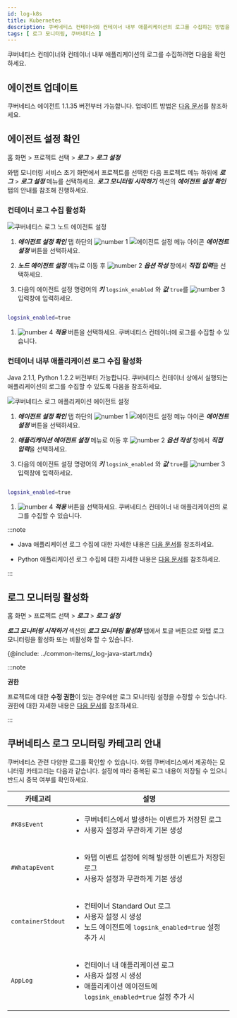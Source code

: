 ```yaml
---
id: log-k8s
title: Kubernetes
description: 쿠버네티스 컨테이너와 컨테이너 내부 애플리케이션의 로그를 수집하는 방법을 안내합니다.
tags: [ 로그 모니터링, 쿠버네티스 ]
---
```


쿠버네티스 컨테이너와 컨테이너 내부 애플리케이션의 로그를 수집하려면 다음을 확인하세요. 

## 에이전트 업데이트

쿠버네티스 에이전트 1.1.35 버전부터 가능합니다. 업데이트 방법은 [다음 문서](../kubernetes/agent-update)를 참조하세요.

## 에이전트 설정 확인

홈 화면 > 프로젝트 선택 > ***로그*** > ***로그 설정***

와탭 모니터링 서비스 초기 화면에서 프로젝트를 선택한 다음 프로젝트 메뉴 하위에 ***로그*** > ***로그 설정*** 메뉴를 선택하세요. ***로그 모니터링 시작하기*** 섹션의 ***에이전트 설정 확인*** 탭의 안내를 참조해 진행하세요.

### 컨테이너 로그 수집 활성화

![쿠버네티스 로그 노드 에이전트 설정](/img/log-k8s-node-agent-setting.png)

1. ***에이전트 설정 확인*** 탭 하단의 ![number 1](/img/number-01.png) ![에이전트 설정 메뉴 아이콘](/img/ic-agent.svg) ***에이전트 설정*** 버튼을 선택하세요. 

1. ***노드 에이전트 설정*** 메뉴로 이동 후 ![number 2](/img/number-02.png) ***옵션 작성*** 창에서 ***직접 입력***을 선택하세요.

1. 다음의 에이전트 설정 명령어의 ***키*** `logsink_enabled` 와 ***값*** `true`를 ![number 3](/img/number-03.png) 입력창에 입력하세요.

  ```bash

  logsink_enabled=true 

  ```

1. ![number 4](/img/number-04.png) ***적용*** 버튼을 선택하세요. 쿠버네티스 컨테이너에 로그를 수집할 수 있습니다.

### 컨테이너 내부 애플리케이션 로그 수집 활성화

Java 2.1.1, Python 1.2.2 버전부터 가능합니다. 쿠버네티스 컨테이너 상에서 실행되는 애플리케이션의 로그를 수집할 수 있도록 다음을 참조하세요. 

![쿠버네티스 로그 애플리케이션 에이전트 설정](/img/log-k8s-app-agent-setting.png)

1. ***에이전트 설정 확인*** 탭 하단의 ![number 1](/img/number-01.png) ![에이전트 설정 메뉴 아이콘](/img/ic-agent.svg) ***에이전트 설정*** 버튼을 선택하세요. 

1. ***애플리케이션 에이전트 설정*** 메뉴로 이동 후 ![number 2](/img/number-02.png) ***옵션 작성*** 창에서 ***직접 입력***을 선택하세요.

1. 다음의 에이전트 설정 명령어의 ***키*** `logsink_enabled` 와 ***값*** `true`를 ![number 3](/img/number-03.png) 입력창에 입력하세요.

  ```bash

  logsink_enabled=true 

  ```

1. ![number 4](/img/number-04.png) ***적용*** 버튼을 선택하세요. 쿠버네티스 컨테이너 내 애플리케이션의 로그를 수집할 수 있습니다.

:::note

* Java 애플리케이션 로그 수집에 대한 자세한 내용은 [다음 문서](log-java)를 참조하세요.

* Python 애플리케이션 로그 수집에 대한 자세한 내용은 [다음 문서](log-python)를 참조하세요.

:::

## 로그 모니터링 활성화

홈 화면 > 프로젝트 선택 > ***로그*** > ***로그 설정***

***로그 모니터링 시작하기*** 섹션의 ***로그 모니터링 활성화*** 탭에서 토글 버튼으로 와탭 로그 모니터링을 활성화 또는 비활성화 할 수 있습니다.

{@include: ../common-items/_log-java-start.mdx}

:::note

**권한**

프로젝트에 대한 **수정 권한**이 있는 경우에만 로그 모니터링 설정을 수정할 수 있습니다. 권한에 대한 자세한 내용은 [다음 문서](../project/project-structure)를 참조하세요.

:::

## 쿠버네티스 로그 모니터링 카테고리 안내

쿠버네티스 관련 다양한 로그를 확인할 수 있습니다. 와탭 쿠버네티스에서 제공하는 모니터링 카테고리는 다음과 같습니다. 설정에 따라 중복된 로그 내용이 저장될 수 있으니 반드시 중복 여부를 확인하세요.

| 카테고리 | 설명 |
| -- | -- |
| `#K8sEvent` | <ul><li>쿠버네티스에서 발생하는 이벤트가 저장된 로그</li><li>사용자 설정과 무관하게 기본 생성 </li></ul> |
| `#WhatapEvent` | <ul><li>와탭 이벤트 설정에 의해 발생한 이벤트가 저장된 로그</li><li>사용자 설정과 무관하게 기본 생성</li></ul> |
| `containerStdout` | <ul><li>컨테이너 Standard Out 로그</li><li>사용자 설정 시 생성</li><li>노드 에이전트에 `logsink_enabled=true` 설정 추가 시</li></ul>
| `AppLog` | <ul><li>컨테이너 내 애플리케이션 로그</li><li>사용자 설정 시 생성</li><li>애플리케이션 에이전트에 `logsink_enabled=true` 설정 추가 시</li></ul> |


<!-- 쿠버네티스 컨테이너에 로그를 수집할 수 있도록 위의 설정 과정을 마쳤다면, 다음으로 컨테이너 상에서 실행되는 애플리케이션의 로그를 수집할 수 있도록 설정하세요. -->